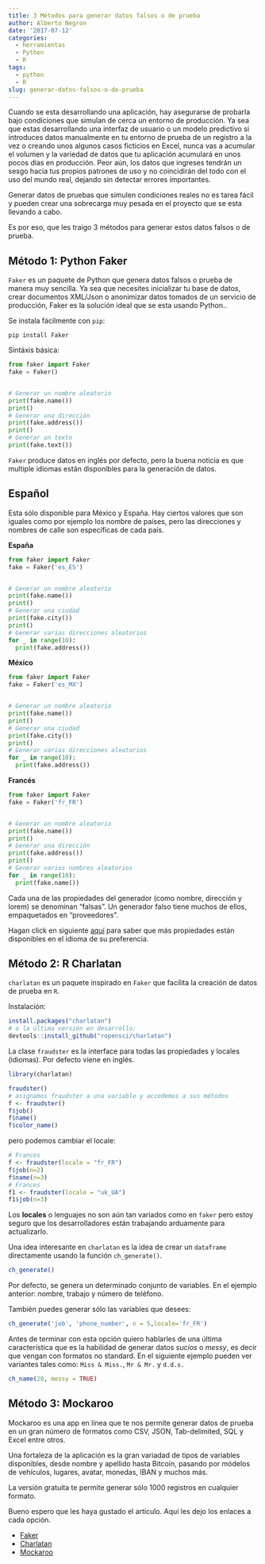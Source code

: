 ```yaml
---
title: 3 Métodos para generar datos falsos o de prueba
author: Alberto Negron
date: '2017-07-12'
categories:
  - herramientas
  - Python
  - R
tags:
  - python
  - R
slug: generar-datos-falsos-o-de-prueba
---
```


Cuando se esta desarrollando una aplicación, hay asegurarse de probarla bajo condiciones que simulan de cerca un entorno de producción. Ya sea que estas desarrollando una interfaz de usuario o un modelo predictivo si introduces datos manualmente en tu entorno de prueba de un registro a la vez o creando unos algunos casos ficticios en Excel, nunca vas a acumular el volumen y la variedad de datos que tu aplicación acumulará en unos pocos días en producción. Peor aún, los datos que ingreses tendrán un sesgo hacia tus propios patrones de uso y no coincidirán del todo con el uso del mundo real, dejando sin detectar errores importantes.

Generar datos de pruebas que simulen condiciones reales no es tarea fácil y pueden crear una sobrecarga muy pesada en el proyecto que se esta llevando a cabo.

Es por eso, que les traigo 3 métodos para generar estos datos falsos o de prueba. 

Método 1: Python Faker
-

`Faker` es un paquete de Python que genera datos falsos o prueba de manera muy sencilla. Ya sea que necesites inicializar tu base de datos, crear documentos XML/Json o anonimizar datos tomados de un servicio de producción, Faker es la solución ideal que se esta usando Python..

Se instala fácilmente con `pip`:

```
pip install Faker
```

Sintáxis básica:

```python
from faker import Faker
fake = Faker()


# Generar un nombre aleatorio
print(fake.name())
print()
# Generar una dirección
print(fake.address())
print()
# Generar un texto
print(fake.text())

```

`Faker` produce datos en inglés por defecto, pero la buena noticia es que multiple idiomas están disponibles para la generación de datos.

Español
-

Esta sólo disponible para México y España. Hay ciertos valores que son iguales como por ejemplo los nombre de países, pero las direcciones y nombres de calle son específicas de cada país.

**España**

```python
from faker import Faker
fake = Faker('es_ES')


# Generar un nombre aleatorio
print(fake.name())
print()
# Generar una ciudad
print(fake.city())
print()
# Generar varias direcciones aleatorios
for _ in range(10):
  print(fake.address())

```

**México**

```python
from faker import Faker
fake = Faker('es_MX')


# Generar un nombre aleatorio
print(fake.name())
print()
# Generar una ciudad
print(fake.city())
print()
# Generar varias direcciones aleatorios
for _ in range(10):
  print(fake.address())

```

**Francés**


```python
from faker import Faker
fake = Faker('fr_FR')


# Generar un nombre aleatorio
print(fake.name())
print()
# Generar una dirección
print(fake.address())
print()
# Generar varios nombres aleatorios
for _ in range(10):
  print(fake.name())

```

Cada una de las propiedades del generador (como nombre, dirección y lorem) se denominan "falsas". Un generador falso tiene muchos de ellos, empaquetados en "proveedores".

Hagan click en siguiente <a href=https://faker.readthedocs.io/en/latest/locales/es_ES.html target="_blank">aquí</a> para saber que más propiedades están disponibles en el idioma de su preferencia.


Método 2: R Charlatan
-

`charlatan` es un paquete inspirado en `Faker` que facilita la creación de datos de prueba en `R`.

Instalación:
```r
install.packages("charlatan")
# o la última versión en desarrollo:
devtools::install_github("ropensci/charlatan")

```

La clase `fraudster` es la interface para todas las propiedades y locales (idiomas). Por defecto viene en inglés.

```r
library(charlatan)

fraudster()
# asignamos fraudster a una variable y accedemos a sus métodos
f <- fraudster()
f$job()
f$name()
f$color_name()
```

pero podemos cambiar el locale:

```r
# Frances
f <- fraudster(locale = "fr_FR")
f$job(n=2)
f$name(n=3)
# Frances
f1 <- fraudster(locale = "uk_UA")
f1$job(n=3)

```

Los **locales** o lenguajes no son aún tan variados como en `faker` pero estoy seguro que los desarrolladores están trabajando arduamente para actualizarlo.

Una idea interesante en `charlatan` es la idea de crear un `dataframe` directamente usando la función `ch_generate()`.

```r
ch_generate()
```

Por defecto, se genera un determinado conjunto de variables. En el ejemplo anterior: nombre, trabajo y número de teléfono.

También puedes generar sólo las variables que desees:

```r
ch_generate('job', 'phone_number', n = 5,locale='fr_FR')
```

Antes de terminar con esta opción quiero hablarles de una última característica que es la habilidad de generar datos *sucios* o *messy*, es decir que vengan con formatos no standard. En el siguiente ejemplo pueden ver variantes tales como: `Miss & Miss.`, `Mr & Mr.` y `d.d.s.`

```r
ch_name(20, messy = TRUE)
```


Método 3: Mockaroo
-

Mockaroo es una app en línea que te nos permite generar datos de prueba en un gran número de formatos como CSV, JSON, Tab-delimited, SQL y Excel entre otros.

Una fortaleza de la aplicación es la gran variadad de tipos de variables disponibles, desde nombre y apellido hasta Bitcoin, pasando por módelos de vehículos, lugares, avatar, monedas, IBAN y muchos más.

La versión gratuita te permite generar sólo 1000 registros en cualquier formato. 

Bueno espero que les haya gustado el artículo. Aquí les dejo los enlaces a cada opción.

- <a href="https://github.com/joke2k/faker" target="_blank">Faker</a>
- <a href="https://ropensci.org/blog/technotes/2017/06/22/charlatan" target="_blank">Charlatan</a>
- <a href="https://www.mockaroo.com/" target="_blank">Mockaroo</a>